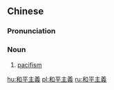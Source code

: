 {{also|和平主义}}
==Chinese==
{{zh-forms|s=和平主义|type=22}}

===Pronunciation===
{{zh-pron
|m=hépíngzhǔyì
|cat=n
}}

===Noun===
{{zh-noun}}

# [[pacifism]]

[[hu:和平主義]]
[[pl:和平主義]]
[[ru:和平主義]]